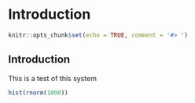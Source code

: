 # Introduction


```r
knitr::opts_chunk$set(echo = TRUE, comment = '#> ')
```




## Introduction

This is a test of this system

```r
hist(rnorm(1000))
```

